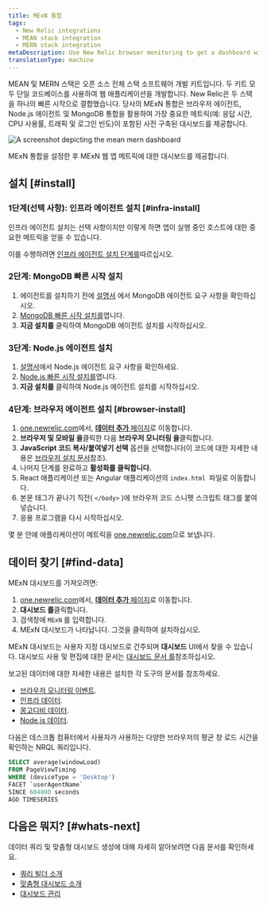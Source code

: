 ```yaml
---
title: MExN 통합
tags:
  - New Relic integrations
  - MEAN stack integration
  - MERN stack integration
metaDescription: Use New Relic browser monitoring to get a dashboard with metrics from your MExN stack.
translationType: machine
---
```



MEAN 및 MERN 스택은 오픈 소스 전체 스택 소프트웨어 개발 키트입니다. 두 키트 모두 단일 코드베이스를 사용하여 웹 애플리케이션을 개발합니다. New Relic은 두 스택을 하나의 빠른 시작으로 결합했습니다. 당사의 MExN 통합은 브라우저 에이전트, Node.js 에이전트 및 MongoDB 통합을 활용하여 가장 중요한 메트릭(예: 응답 시간, CPU 사용률, 트래픽 및 로그인 빈도)이 포함된 사전 구축된 대시보드를 제공합니다.

<img
  title="Mean Mern dashboard"
  alt="A screenshot depicting the mean mern dashboard"
  src={infrastructureMeanMernIntegrationDashboard}
/>

<figcaption>
  MExN 통합을 설정한 후 MExN 웹 앱 메트릭에 대한 대시보드를 제공합니다.
</figcaption>

## 설치 [#install]

### 1단계(선택 사항): 인프라 에이전트 설치 [#infra-install]

인프라 에이전트 설치는 선택 사항이지만 이렇게 하면 앱이 실행 중인 호스트에 대한 중요한 메트릭을 얻을 수 있습니다.

이를 수행하려면 [인프라 에이전트 설치 단계를](/docs/infrastructure/install-infrastructure-agent/get-started/install-infrastructure-agent)따르십시오.

### 2단계: MongoDB 빠른 시작 설치

1. 에이전트를 설치하기 전에 [설명서](/docs/infrastructure/host-integrations/host-integrations-list/mongodb-monitoring-integration/) 에서 MongoDB 에이전트 요구 사항을 확인하십시오.
2. [MongoDB 빠른 시작 설치를](https://newrelic.com/instant-observability/mongodb)엽니다.
3. **지금 설치를** 클릭하여 MongoDB 에이전트 설치를 시작하십시오.

### 3단계: Node.js 에이전트 설치

1. [설명서](/docs/apm/agents/nodejs-agent/getting-started/compatibility-requirements-nodejs-agent/)에서 Node.js 에이전트 요구 사항을 확인하세요.
2. [Node.js 빠른 시작 설치를](https://newrelic.com/instant-observability/node-js)엽니다.
3. **지금 설치를** 클릭하여 Node.js 에이전트 설치를 시작하십시오.

### 4단계: 브라우저 에이전트 설치 [#browser-install]

1. [one.newrelic.com](https://one.newrelic.com)에서, [**데이터 추가** 페이지](https://one.newrelic.com/marketplace)로 이동합니다.
2. **브라우저 및 모바일 을**클릭한 다음 **브라우저 모니터링 을**클릭합니다.
3. **JavaScript 코드 복사/붙여넣기 선택** 옵션을 선택합니다(이 코드에 대한 자세한 내용은 [브라우저 설치 문서](/docs/browser/browser-monitoring/installation/install-browser-monitoring-agent)참조).
4. 나머지 단계를 완료하고 **활성화를 클릭합니다.**
5. React 애플리케이션 또는 Angular 애플리케이션의 `index.html `파일로 이동합니다.
6. 본문 태그가 끝나기 직전( `</body>` )에 브라우저 코드 스니펫 스크립트 태그를 붙여넣습니다.
7. 응용 프로그램을 다시 시작하십시오.

몇 분 안에 애플리케이션이 메트릭을 [one.newrelic.com](https://one.newrelic.com)으로 보냅니다.

## 데이터 찾기 [#find-data]

MExN 대시보드를 가져오려면:

1. [one.newrelic.com](https://one.newrelic.com)에서, [**데이터 추가** 페이지](https://one.newrelic.com/marketplace)로 이동합니다.
2. **대시보드 를**클릭합니다.
3. 검색창에 `MExN` 를 입력합니다.
4. MExN 대시보드가 나타납니다. 그것을 클릭하여 설치하십시오.

MExN 대시보드는 사용자 지정 대시보드로 간주되며 **대시보드** UI에서 찾을 수 있습니다. 대시보드 사용 및 편집에 대한 문서는 [대시보드 문서 를](/docs/query-your-data/explore-query-data/dashboards/introduction-dashboards)참조하십시오.

보고된 데이터에 대한 자세한 내용은 설치한 각 도구의 문서를 참조하세요.

* [브라우저 모니터링 이벤트](/docs/data-apis/understand-data/event-data/events-reported-browser-monitoring).
* [인프라 데이터](/docs/infrastructure/manage-your-data/data-instrumentation/default-infrastructure-monitoring-data/#infrastructure-events).
* [몽고디비 데이터](docs/infrastructure/host-integrations/host-integrations-list/mongodb/mongodb-monitoring-integration-new/#find-and-use/).
* [Node.js 데이터](/docs/apm/agents/nodejs-agent/getting-started/introduction-new-relic-nodejs/).

다음은 데스크톱 컴퓨터에서 사용자가 사용하는 다양한 브라우저의 평균 창 로드 시간을 확인하는 NRQL 쿼리입니다.

```sql
SELECT average(windowLoad) 
FROM PageViewTiming 
WHERE (deviceType = 'Desktop') 
FACET `userAgentName` 
SINCE 604800 seconds 
AGO TIMESERIES
```

## 다음은 뭐지? [#whats-next]

데이터 쿼리 및 맞춤형 대시보드 생성에 대해 자세히 알아보려면 다음 문서를 확인하세요.

* [쿼리 빌더 소개](/docs/query-your-data/explore-query-data/query-builder/introduction-query-builder)
* [맞춤형 대시보드 소개](/docs/query-your-data/explore-query-data/dashboards/introduction-dashboards)
* [대시보드 관리](/docs/query-your-data/explore-query-data/dashboards/manage-your-dashboard)